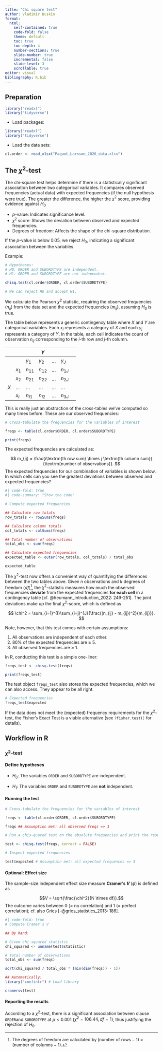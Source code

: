 ```yaml
---
title: "Chi square test"
author: Vladimir Buskin
format:
  html:
    self-contained: true
    code-fold: false
    theme: default
    toc: true
    toc-depth: 4
    number-sections: true
    slide-number: true
    incremental: false
    slide-level: 3
    scrollable: true
editor: visual
bibliography: R.bib
---
```


## Preparation

```r
library("readxl")
library("tidyverse")
```

-   Load packages:

```r
library("readxl")
library("tidyverse")
```

-   Load the data sets:

```r

cl.order <- read_xlsx("Paquot_Larsson_2020_data.xlsx")

```

## The $\chi^2$-test


::: {.callout-note collapse="false" title="This unit in a nutshell"}

The chi-square test helps determine if there is a statistically significant association between two categorical variables. It compares observed frequencies (actual data) with expected frequencies (if the null hypothesis were true). The greater the difference, the higher the $\chi^2$ score, providing evidence against $H_0$

-   $p$-value: Indicates significance level.
-   $\chi^2$ score: Shows the deviation between observed and expected frequencies.
-   Degrees of freedom: Affects the shape of the chi-square distribution.

If the $p$-value is below 0.05, we reject $H_0$, indicating a significant association between the variables.

Example:

```r
# Hypotheses:
# H0: ORDER and SUBORDTYPE are independent.
# H1: ORDER and SUBORDTYPE are not independent.

chisq.test(cl.order$ORDER, cl.order$SUBORDTYPE)

# We can reject H0 and accept H1.
```

:::

We calculate the Pearson $\chi^2$ statistic, requiring the observed frequencies ($n_{ij}$) from the data set and the expected frequencies ($m_{ij}$), assuming $H_0$ is true.

The table below represents a generic contingency table where $X$ and $Y$ are
categorical variables. Each $x_i$ represents a category of $X$ and each
$y_j$ represents a category of $Y$. In the table, each cell indicates
the count of observation $n_{ij}$ corresponding to the $i$-th row and
$j$-th column.

|     |       |          | $Y$      |     |          |     |
|-----|-------|----------|----------|-----|----------|-----|
|     |       | $y_1$    | $y_2$    | ... | $y_J$    |     |
|     | $x_1$ | $n_{11}$ | $n_{12}$ | ... | $n_{1J}$ |     |
|     | $x_2$ | $n_{21}$ | $n_{22}$ | ... | $n_{2J}$ |     |
| $X$ | ...   | ...      | ...      | ... | ...      |     |
|     | $x_I$ | $n_{I1}$ | $n_{I2}$ | ... | $n_{3J}$ |     |

This is really just an abstraction of the cross-tables we've computed so many times before. These are our observed frequencies:

```r
# Cross-tabulate the frequencies for the variables of interest

freqs <- table(cl.order$ORDER, cl.order$SUBORDTYPE)

print(freqs)

```

The expected frequencies are calculated as:

$$
m_{ij} = \frac{i\textrm{th row sum} \times j \textrm{th column sum}}{\textrm{number of observations}}.
$$
The expected frequencies for our combination of variables is shown below. In which cells can you see the greatest deviations between observed and expected frequencies?

```r
#| code-fold: true
#| code-summary: "Show the code"

# Compute expected frequencies

## Calculate row totals
row_totals <- rowSums(freqs)

## Calculate column totals
col_totals <- colSums(freqs)

## Total number of observations
total_obs <- sum(freqs)

## Calculate expected frequencies
expected_table <- outer(row_totals, col_totals) / total_obs

expected_table
```

The $\chi^2$-test now offers a convenient way of quantifying the differences between the two tables above. Given $n$ observations and $k$ degrees of freedom ($df$)[^chi_square_test-1], the $\chi^2$-statistic measures how much the observed frequencies **deviate** from the expected frequencies **for each cell** in a contingency table [cf. @heumann_introduction_2022:
249-251]. The joint deviations make up the final $\chi^2$-score, which is defined as

[^chi_square_test-1]: The degrees of freedom are calculated by
    $(\textrm{number of rows} -1) \times (\textrm{number of columns} - 1)$.

$$
\chi^2 = \sum_{i=1}^{I}\sum_{i=j}^{J}{\frac{(n_{ij} - m_{ij})^2}{m_{ij}}}.
$$

Note, however, that this test comes with certain assumptions:

1.  All observations are independent of each other.
2.  80% of the expected frequencies are $\geq$ 5.
3.  All observed frequencies are $\geq$ 1.

In R, conducting this test is a simple one-liner:

```r
freqs_test <- chisq.test(freqs)

print(freqs_test)
```

The test object `freqs_test` also stores the expected frequencies, which we can also access. They appear to be all right:

```r
# Expected frequencies
freqs_test$expected
```

::: callout-important
If the data does not meet the (expected) frequency requirements for the
$\chi^2$-test, the Fisher's Exact Test is a viable alternative (see
`?fisher.test()` for details).
:::

## Workflow in R

### $\chi^2$-test

#### Define hypotheses

-   $H_0:$ The variables `ORDER` and `SUBORDTYPE` are independent.

-   $H_1:$ The variables `ORDER` and `SUBORDTYPE` are **not**
    independent.

#### Running the test

```r

# Cross-tabulate the frequencies for the variables of interest

freqs <- table(cl.order$ORDER, cl.order$SUBORDTYPE)

freqs ## Assumption met: all observed freqs => 1

# Run a chis-quared test on the absolute frequencies and print the results

test <- chisq.test(freqs, correct = FALSE)

# Inspect expected frequencies

test$expected # Assumption met: all expected frequences => 5

```

#### Optional: Effect size

The sample-size independent effect size measure **Cramer's *V***
($\phi$) is defined as

$$V = \sqrt{\frac{\chi^2}{N \times df}}.$$ The outcome varies between
$0$ (= no correlation) and $1$ (= perfect correlation); cf. also Gries
[-@gries_statistics_2013: 186].

```r
#| code-fold: true
# Compute Cramer's V

## By hand:

# Given chi-squared statistic
chi_squared <- unname(test$statistic)

# Total number of observations
total_obs <- sum(freqs)

sqrt(chi_squared / total_obs * (min(dim(freqs)) - 1))

## Automatically:
library("confintr") # Load library

cramersv(test)
```

#### Reporting the results

According to a $\chi^2$-test, there is a significant association between
clause `ORDER`and `SUBORDTYPE` at $p < 0.001$
($\chi^2 = 106.44, df = 1$), thus justifying the rejection of $H_0$.
